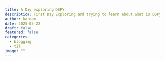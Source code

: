 ```yaml
---
title: A Day exploring DSPY 
description: First Day Exploring and trying to learn about what is DSPy 
author: kareem
date: 2025-05-22
draft: false
featured: false
categories:
  - blogging
  - til
image: ""
---
```


